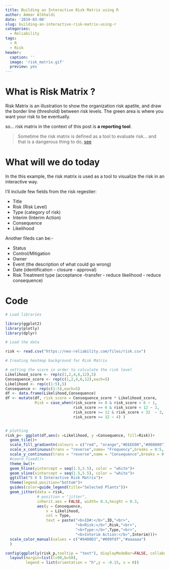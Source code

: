 ```yaml
---
title: Building an Interactive Risk Matrix using R
author: Ammar Alkhaldi
date: '2019-03-08'
slug: building-an-interactive-risk-matrix-using-r
categories:
  - Reliability
tags:
  - R
  - Risk
header:
  caption: ''
  image: 'risk_matrix.gif'
  preview: yes
---
```



# What is Risk Matrix ?

Risk Matrix is an illustration to show the organization risk apatite, and draw the border line (threshold) between risk levels.
The green area is where you want your risk to be eventually.

so... risk matrix in the context of this post is **a reporting tool**.

> Sometime the risk matrix is defined as a tool to evaluate risk... and that is a dangerous thing to do, [see](https://kazarians.com/wp-content/uploads/2018/03/Busby_Risk-Matrix-Pitfalls_180302.pdf)

# What will we do today

In the this example, the risk matrix is used as a tool to visualize the risk in an interactive way.

I'll include few fields from the risk regestier:

- Title
- Risk (Risk Level)
- Type (category of risk)
- Interim (Interim Action)
- Consequence
- Likelihood


Another fileds can be:-

- Status 
- Control/Mitigation
- Owner
- Event (the description of what could go wrong)
- Date (identification - closure - approval)
- Risk Treatment type (acceptance -transfer - reduce likelihood - reduce consequence)

# Code

```r
# Load libraries

library(ggplot2)
library(plotly)
library(dplyr)

# Load the data

risk <- read.csv("https://neo-reliability.com/files/risk.csv")

# Creating heatmap background for Risk Matrix

# setting the score in order to calculate the risk level
Likelihood_score <- rep(c(1,2,4,6,12),5)
Consequence_score <- rep(c(1,2,4,6,12),each=5)
Likelihood <- rep(c(1:5),5)
Consequence <- rep(c(1:5),each=5)
df <- data.frame(Likelihood,Consequence)
df <- mutate(df, risk_score = Consequence_score * Likelihood_score,
             Risk = case_when(risk_score >= 0 & risk_score < 6 ~ 1,
                              risk_score >= 6 & risk_score < 12 ~ 2,
                              risk_score >= 12 & risk_score < 32  ~ 3,
                              risk_score >= 32 ~ 4) )


# plotting 
risk_p<- ggplot(df,aes(x =Likelihood, y =Consequence, fill=Risk))+
  geom_tile()+
  scale_fill_gradientn(colours = c("red", "orange","#EEEE00","#008000"),guide=FALSE)+
  scale_x_continuous(trans = "reverse",name= "Frequency",breaks = 0:5, expand = c(0, 0))+
  scale_y_continuous(trans = "reverse",name = "Consequence",breaks = 0:5, expand = c(0, 0))+
  #coord_fixed()+
  theme_bw()+
  geom_hline(yintercept = seq(1.5,5.5), color = "white")+
  geom_vline(xintercept = seq(1.5,5.5), color = "white")+
  ggtitle("5 X 5 Interactive Risk Matrix")+
  theme(legend.position="bottom")+
  guides(color=guide_legend(title="Selected Plants"))+
  geom_jitter(data = risk,
              # position = "jitter",
              inherit.aes = FALSE, width= 0.3,height = 0.3,
              aes(y = Consequence,
                  x = Likelihood, 
                  col = Type,
                  text = paste("<b>ID#:</b>",ID,"<br>",
                               "<b>Risk:</b>",Risk,"<br>",
                               "<b>Type:</b>",Type,"<br>",
                               "<b>Interim Action:</b>",Interim)))+
  scale_color_manual(values = c("#9400D3","#009fdf","#aaaaaa")
  )

config(ggplotly(risk_p,tooltip = "text"), displayModeBar=FALSE, collaborate = FALSE) %>%
  layout(margin=list(l=90,b=50),
         legend = list(orientation = "h",y = -0.15, x = 0))

```


